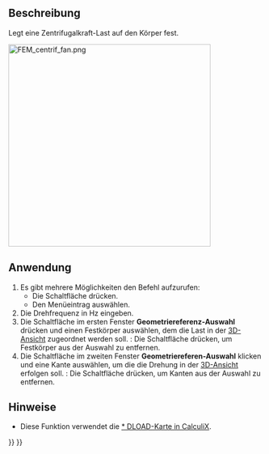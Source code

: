 <languages/>

{{Docnav/de
|[[FEM_ConstraintPressure/de|RandbedingungDruck]]
|[[FEM_ConstraintSelfWeight/de|RandbedingungEigengewicht]]
|[[FEM_Workbench/de|FEM]]
|IconL=FEM_ConstraintPressure.svg
|IconR=FEM_ConstraintSelfWeight.svg
|IconC=Workbench_FEM.svg
}}

{{GuiCommandContainer|
{{GuiCommand/de
|Name=FEM ConstraintCentrif
|Name/de=FEM RandbedingungZentrifugal
|MenuLocation=Modell → Mechanische Randbedingungen und Lasten → Zentrifugale Last
|Workbenches=[[FEM_Workbench/de|FEM]]
|Shortcut=
|Version=0.20
|SeeAlso=
}}
{{GuiCommandFemInfo/de
|Solvers=CalculiX
}}
}}

<span id="Description"></span>
==Beschreibung==

<div class="mw-translate-fuzzy">
Legt eine Zentrifugalkraft-Last auf den Körper fest.
</div>

[[Image:FEM_centrif_fan.png|400px]]
{{Caption|Ventilator der einer Belastung durch eine Zentrifugalkraft ausgesetzt ist}}

<span id="Usage"></span>
==Anwendung==

#Es gibt mehrere Möglichkeiten den Befehl aufzurufen:
#* Die Schaltfläche {{Button|[[Image:FEM_ConstraintCentrif.svg|16px]] [[FEM_ConstraintCentrif/de|Zentrifugale Last]]}} drücken.
#* Den Menüeintrag {{MenuCommand|Modell → Mechanische Randbedingungen und Belastungen → [[Image:FEM_ConstraintCentrif.svg|16px]] Zentrifugale Last}} auswählen.
# Die Drehfrequenz in Hz eingeben.
# Die Schaltfläche {{Button|Hinzufügen}} im ersten Fenster '''Geometriereferenz-Auswahl''' drücken und einen Festkörper auswählen, dem die Last in der [[3D_View/de|3D-Ansicht]] zugeordnet werden soll. {{Version/de|1.1}}: Die Schaltfläche {{Button|Entfernen}} drücken, um Festkörper aus der Auswahl zu entfernen.
# Die Schaltfläche {{Button|Hinzufügen}} im zweiten Fenster '''Geometriereferen-Auswahl''' klicken und eine Kante auswählen, um die die Drehung in der [[3D_View|3D-Ansicht]] erfolgen soll. {{Version/de|1.1}}: Die Schaltfläche {{Button|Entfernen}} drücken, um Kanten aus der Auswahl zu entfernen.

<span id="Notes"></span>
==Hinweise==

* Diese Funktion verwendet die [https://web.mit.edu/calculix_v2.7/CalculiX/ccx_2.7/doc/ccx/node190.html * DLOAD-Karte in CalculiX].


{{Docnav/de
|[[FEM_ConstraintPressure/de|RandbedingungDruck]]
|[[FEM_ConstraintSelfWeight/de|RandbedingungEigengewicht]]
|[[FEM_Workbench/de|FEM]]
|IconL=FEM_ConstraintPressure.svg
|IconR=FEM_ConstraintSelfWeight.svg
|IconC=Workbench_FEM.svg
}}

{{FEM_Tools_navi{{#translation:}}}}
{{Userdocnavi{{#translation:}}}}